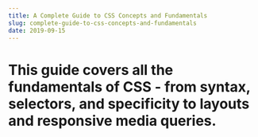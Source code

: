 ```yaml
---
title: A Complete Guide to CSS Concepts and Fundamentals
slug: complete-guide-to-css-concepts-and-fundamentals
date: 2019-09-15
---
```


# This guide covers all the fundamentals of CSS - from syntax, selectors, and specificity to layouts and responsive media queries.
